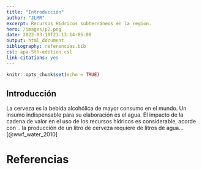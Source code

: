 ```yaml
---
title: "Introducción"
author: "JLMR"
excerpt: Recursos Hídricos subterráneos en la region.
hero: /images/p2.png
date: 2022-03-10T21:13:14-05:00
output: html_document
bibliography: referencias.bib
csl: apa-5th-edition.csl
link-citations: yes
---
```


```r
knitr::opts_chunk$set(echo = TRUE)
```


## Introducción

La cerveza es la bebida alcohólica de mayor consumo en el mundo. Un insumo indispensable para su elaboración es el agua.  El impacto de la cadena de valor en el uso de los recursos hídricos es considerable, acorde con .. la producción de un litro de cerveza requiere de litros de agua…[@wwf_water_2010]

# Referencias